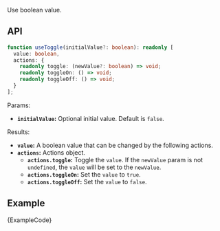 
Use boolean value.

## API

```ts
function useToggle(initialValue?: boolean): readonly [
  value: boolean,
  actions: {
    readonly toggle: (newValue?: boolean) => void;
    readonly toggleOn: () => void;
    readonly toggleOff: () => void;
  }
];
```

Params:

- **`initialValue`:** Optional initial value. Default is `false`.

Results:

- **`value`:** A boolean value that can be changed by the following actions.
- **`actions`:** Actions object.
  - **`actions.toggle`:** Toggle the `value`. If the `newValue` param is not `undefined`, the `value` will be set to the `newValue`.
  - **`actions.toggleOn`:** Set the `value` to `true`.
  - **`actions.toggleOff`:** Set the `value` to `false`.

## Example

<ExampleBlock>
  <Example />
</ExampleBlock>
<CodeBlock language="tsx">{ExampleCode}</CodeBlock>
